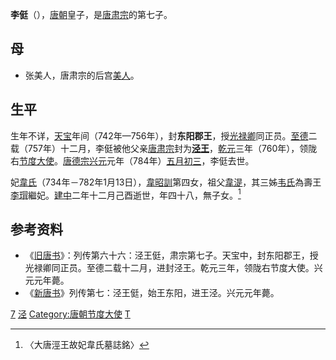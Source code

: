 '''李侹'''（{{bd|8世纪|?|784年|5月26日|catIdx=L李}}），[[唐朝|唐朝]]皇子，是[[唐肃宗|唐肃宗]]的第七子。
==母==
*张美人，唐肃宗的后宫[[美人_(位号)|美人]]。
==生平==
生年不详，[[天宝_(唐朝)|天宝]]年间（742年—756年），封'''东阳郡王'''，授[[光禄卿|光禄卿]]同正员。[[至德_(唐朝)|至德]]二载（757年）十二月，李侹被他父亲[[唐肃宗|唐肃宗]]封为'''[[泾王|泾王]]'''，[[乾元_(唐朝)|乾元]]三年（760年），领陇右[[节度大使|节度大使]]。[[唐德宗|唐德宗]][[兴元|兴元]]元年（784年）[[五月初三|五月初三]]，李侹去世。

妃[[韦妃_(李侹)|韋氏]]（734年－782年1月13日），[[韋昭訓|韋昭訓]]第四女，祖父[[韋湜|韋湜]]，其三姊[[韦妃_(李瑁)|韦氏]]為壽王[[李瑁|李瑁]]繼妃。[[建中_(唐朝)|建中]]二年十二月己酉逝世，年四十八，無子女。<ref>〈大唐涇王故妃韋氏墓誌銘〉</ref>

==参考资料==
*《[[旧唐书|旧唐书]]》：列传第六十六：泾王侹，肃宗第七子。天宝中，封东阳郡王，授光禄卿同正员。至德二载十二月，进封泾王。乾元三年，领陇右节度大使。兴元元年薨。
*《[[新唐书|新唐书]]》列传第七：泾王侹，始王东阳，进王泾。兴元元年薨。

[[Category:唐肃宗皇子|7]]
[[Category:唐朝宗室国王|泾]]
[[Category:唐朝节度大使|Category:唐朝节度大使]]
[[Category:李姓|T]]